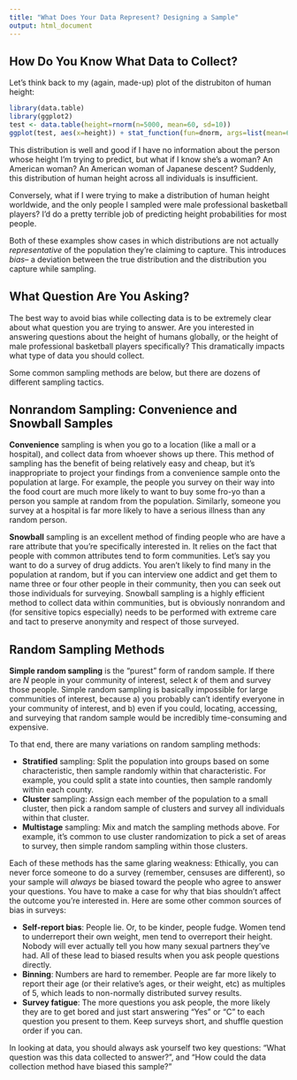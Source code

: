 ```yaml
---
title: "What Does Your Data Represent? Designing a Sample"
output: html_document
---
```


## How Do You Know What Data to Collect?
Let's think back to my (again, made-up) plot of the distrubiton of human height:
```r
library(data.table)
library(ggplot2)
test <- data.table(height=rnorm(n=5000, mean=60, sd=10))
ggplot(test, aes(x=height)) + stat_function(fun=dnorm, args=list(mean=60, sd=10)) + labs(y="Probability", x="Height (inches)")
```

This distribution is well and good if I have no information about the person whose height I'm trying to predict, but what if I know she's a woman? An American woman? An American woman of Japanese descent? Suddenly, this distribution of human height across all individuals is insufficient. 

Conversely, what if I were trying to make a distribution of human height worldwide, and the only people I sampled were male professional basketball players? I'd do a pretty terrible job of predicting height probabilities for most people. 

Both of these examples show cases in which distributions are not actually *representative* of the population they're claiming to capture. This introduces *bias*-- a deviation between the true distribution and the distribution you capture while sampling.

## What Question Are You Asking?
The best way to avoid bias while collecting data is to be extremely clear about what question you are trying to answer. Are you interested in answering questions about the height of humans globally, or the height of male professional basketball players specifically? This dramatically impacts what type of data you should collect. 

Some common sampling methods are below, but there are dozens of different sampling tactics. 

## Nonrandom Sampling: Convenience and Snowball Samples

**Convenience** sampling is when you go to a location (like a mall or a hospital), and collect data from whoever shows up there. This method of sampling has the benefit of being relatively easy and cheap, but it's inappropriate to project your findings from a convenience sample onto the population at large. For example, the people you survey on their way into the food court are much more likely to want to buy some fro-yo than a person you sample at random from the population. Similarly, someone you survey at a hospital is far more likely to have a serious illness than any random person.

**Snowball** sampling is an excellent method of finding people who are have a rare attribute that you're specifically interested in. It relies on the fact that people with common attributes tend to form communities. Let's say you want to do a survey of drug addicts. You aren't likely to find many in the population at random, but if you can interview one addict and get them to name three or four other people in their community, then you can seek out those individuals for surveying. Snowball sampling is a highly efficient method to collect data within communities, but is obviously nonrandom and (for sensitive topics especially) needs to be performed with extreme care and tact to preserve anonymity and respect of those surveyed.  

## Random Sampling Methods

**Simple random sampling** is the "purest" form of random sample. If there are $N$ people in your community of interest, select $k$ of them and survey those people. Simple random sampling is basically impossible for large communities of interest, because a) you probably can't identify everyone in your community of interest, and b) even if you could, locating, accessing, and surveying that random sample would be incredibly time-consuming and expensive.

To that end, there are many variations on random sampling methods:

* **Stratified** sampling: Split the population into groups based on some characteristic, then sample randomly within that characteristic. For example, you could split a state into counties, then sample randomly within each county. 
* **Cluster** sampling: Assign each member of the population to a small cluster, then pick a random sample of clusters and survey all individuals within that cluster. 
* **Multistage** sampling: Mix and match the sampling methods above. For example, it's common to use cluster randomization to pick a set of areas to survey, then simple random sampling within those clusters.

Each of these methods has the same glaring weakness: Ethically, you can never force someone to do a survey (remember, censuses are different), so your sample will *always* be biased toward the people who agree to answer your questions. You have to make a case for why that bias shouldn't affect the outcome you're interested in. Here are some other common sources of bias in surveys:

* **Self-report bias**: People lie. Or, to be kinder, people fudge. Women tend to underreport their own weight, men tend to overreport their height. Nobody will ever actually tell you how many sexual partners they've had. All of these lead to biased results when you ask people questions directly.
* **Binning**: Numbers are hard to remember. People are far more likely to report their age (or their relative's ages, or their weight, etc) as multiples of 5, which leads to non-normally distributed survey results. 
* **Survey fatigue**: The more questions you ask people, the more likely they are to get bored and just start answering "Yes" or "C" to each question you present to them. Keep surveys short, and shuffle question order if you can. 


In looking at data, you should always ask yourself two key questions: "What question was this data collected to answer?", and "How could the data collection method have biased this sample?"


